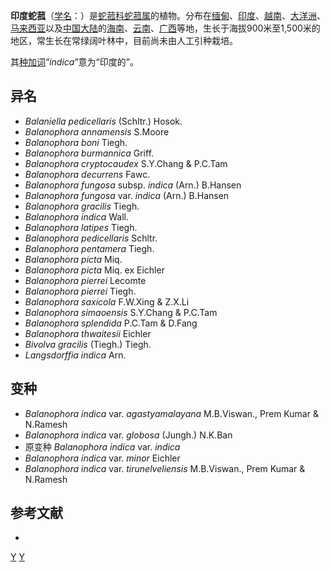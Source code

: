 {{Speciesbox
| image = Balanophora indica2.jpg
| image caption = 印度蛇菰
| genus = Balanophora
| species = indica
| authority = (Arn.) Griff., 1846
}}

'''印度蛇菰'''（[[学名|学名]]：{{lang|la|''Balanophora indica''}}）是[[蛇菰科|蛇菰科]][[蛇菰属|蛇菰属]]的植物。分布在[[缅甸|缅甸]]、[[印度|印度]]、[[越南|越南]]、[[大洋洲|大洋洲]]、[[马来西亚|马来西亚]]以及[[中国大陆|中国大陆]]的[[海南|海南]]、[[云南|云南]]、[[广西|广西]]等地，生长于海拔900米至1,500米的地区，常生长在常绿阔叶林中，目前尚未由人工引种栽培。

其[[种加词|种加词]]“''indica''”意为“印度的”。

== 异名 ==
* ''Balaniella pedicellaris'' (Schltr.) Hosok.
* ''Balanophora annamensis'' S.Moore
* ''Balanophora boni'' Tiegh.
* ''Balanophora burmannica'' Griff.
* ''Balanophora cryptocaudex'' S.Y.Chang & P.C.Tam
* ''Balanophora decurrens'' Fawc.
* ''Balanophora fungosa'' subsp. ''indica'' (Arn.) B.Hansen
* ''Balanophora fungosa'' var. ''indica'' (Arn.) B.Hansen
* ''Balanophora gracilis'' Tiegh.
* ''Balanophora indica'' Wall.
* ''Balanophora latipes'' Tiegh.
* ''Balanophora pedicellaris'' Schltr.
* ''Balanophora pentamera'' Tiegh.
* ''Balanophora picta'' Miq.
* ''Balanophora picta'' Miq. ex Eichler
* ''Balanophora pierrei'' Lecomte
* ''Balanophora pierrei'' Tiegh.
* ''Balanophora saxicola'' F.W.Xing & Z.X.Li
* ''Balanophora simaoensis'' S.Y.Chang & P.C.Tam
* ''Balanophora splendida'' P.C.Tam & D.Fang
* ''Balanophora thwaitesii'' Eichler
* ''Bivolva gracilis'' (Tiegh.) Tiegh.
* ''Langsdorffia indica'' Arn.

== 变种 ==
* ''Balanophora indica'' var. ''agastyamalayana'' M.B.Viswan., Prem Kumar & N.Ramesh
* ''Balanophora indica'' var. ''globosa'' (Jungh.) N.K.Ban
* 原变种 ''Balanophora indica'' var. ''indica''
* ''Balanophora indica'' var. ''minor'' Eichler
* ''Balanophora indica'' var. ''tirunelveliensis'' M.B.Viswan., Prem Kumar & N.Ramesh

== 参考文献 ==
<div class="references-small">
* {{cite web| url =http://www.bioinfo.cn/db05/KmzwSpecies.php?action=view&id=1477| title =印度蛇菰| work =《中国高等植物数据库全库》| publisher =中国科学院微生物研究所| author =昆明植物研究所| accessdate =2009-02-22| deadurl =yes| archiveurl =https://web.archive.org/web/20160305062249/http://www.bioinfo.cn/db05/KmzwSpecies.php?action=view&id=1477| archivedate =2016-03-05}}
</div>
{{Taxonbar|from=Q10910410}}

[[Category:蛇菰属|Y]]
[[Category:_1846年描述的植物|Y]]